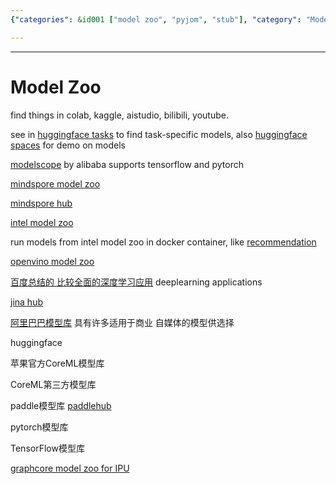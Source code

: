 ```yaml
---
{"categories": &id001 ["model zoo", "pyjom", "stub"], "category": "Model zoos", "date": "2023-12-22 23:52:59", "description": "This article highlights different model zoos and resources available for finding and utilizing task-specific models across multiple platforms. Some of the popular platforms discussed are HuggingFace, MindSpore, ModelScope, Intel, OpenVino, Jina, CoreML, PaddleHub, PyTorch, TensorFlow, and Model Garden.", "tags": *id001, "title": "Model Zoo"}

---
```


------

# Model Zoo

find things in colab, kaggle, aistudio, bilibili, youtube.

see in [huggingface tasks](https://huggingface.co/tasks) to find task-specific models, also [huggingface spaces](https://huggingface.co/spaces) for demo on models

[modelscope](https://modelscope.cn/home) by alibaba supports tensorflow and pytorch

[mindspore model zoo](https://gitee.com/mindspore/models)

[mindspore hub](https://www.mindspore.cn/resources/hub/)

[intel model zoo](https://github.com/IntelAI/models)

run models from intel model zoo in docker container, like [recommendation](https://hub.docker.com/r/intel/recommendation)

[openvino model zoo](https://github.com/openvinotoolkit/open_model_zoo)

[百度总结的 比较全面的深度学习应用](https://github.com/datawhalechina/awesome-DeepLearning) deeplearning applications

[jina hub](https://hub.jina.ai/)

[阿里巴巴模型库](https://modelscope.cn/#/models) 具有许多适用于商业 自媒体的模型供选择

huggingface

苹果官方CoreML模型库

CoreML第三方模型库

paddle模型库 [paddlehub](https://github.com/PaddlePaddle/PaddleHub)

pytorch模型库

TensorFlow模型库

[graphcore model zoo for IPU](https://www.graphcore.ai/resources/model-garden)

